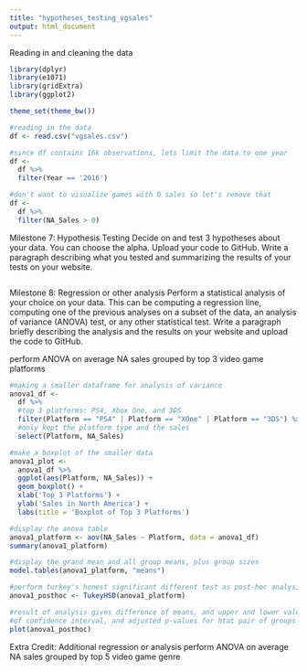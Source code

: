 ---
title: "hypotheses_testing_vgsales"
output: html_document
---
Reading in and cleaning the data
```{r, include=FALSE}
library(dplyr)
library(e1071)
library(gridExtra)
library(ggplot2)

theme_set(theme_bw())

#reading in the data
df <- read.csv("vgsales.csv")

#since df contains 16k observations, lets limit the data to one year
df <- 
  df %>%
  filter(Year == '2016')

#don't want to visualize games with 0 sales so let's remove that
df <-
  df %>% 
  filter(NA_Sales > 0) 
``` 

Milestone 7: Hypothesis Testing
Decide on and test 3 hypotheses about your data.  You can choose the alpha.  Upload your code to GitHub.  Write a paragraph describing what you tested and summarizing the results of your tests on your website.

```{r}


```

Milestone 8: Regression or other analysis
Perform a statistical analysis of your choice on your data.  This can be computing a regression line, computing one of the previous analyses on a subset of the data, an analysis of variance (ANOVA) test, or any other statistical test.  Write a paragraph briefly describing the analysis and the results on your website and upload the code to GitHub.

perform ANOVA on average NA sales grouped by top 3 video game platforms
```{r}

#making a smaller dataframe for analysis of variance
anova1_df <- 
  df %>% 
  #top 3 platforms: PS4, Xbox One, and 3DS
  filter(Platform == "PS4" | Platform == "XOne" | Platform == "3DS") %>%
  #only kept the platform type and the sales
  select(Platform, NA_Sales)

#make a boxplot of the smaller data
anova1_plot <- 
  anova1_df %>%
  ggplot(aes(Platform, NA_Sales)) + 
  geom_boxplot() +
  xlab('Top 3 Platforms') +
  ylab('Sales in North America') +
  labs(title = 'Boxplot of Top 3 Platforms')

#display the anova table
anova1_platform <- aov(NA_Sales ~ Platform, data = anova1_df)
summary(anova1_platform)

#display the grand mean and all group means, plus group sizes
model.tables(anova1_platform, "means")

#perform turkey's honest significant different test as post-hoc analysis
anova1_posthoc <- TukeyHSD(anova1_platform)

#result of analysis gives difference of means, and upper and lower values
#of confidence interval, and adjusted p-values for htat pair of groups
plot(anova1_posthoc)

```

Extra Credit: Additional regression or analysis
perform ANOVA on average NA sales grouped by top 5 video game genre

```{r}
```